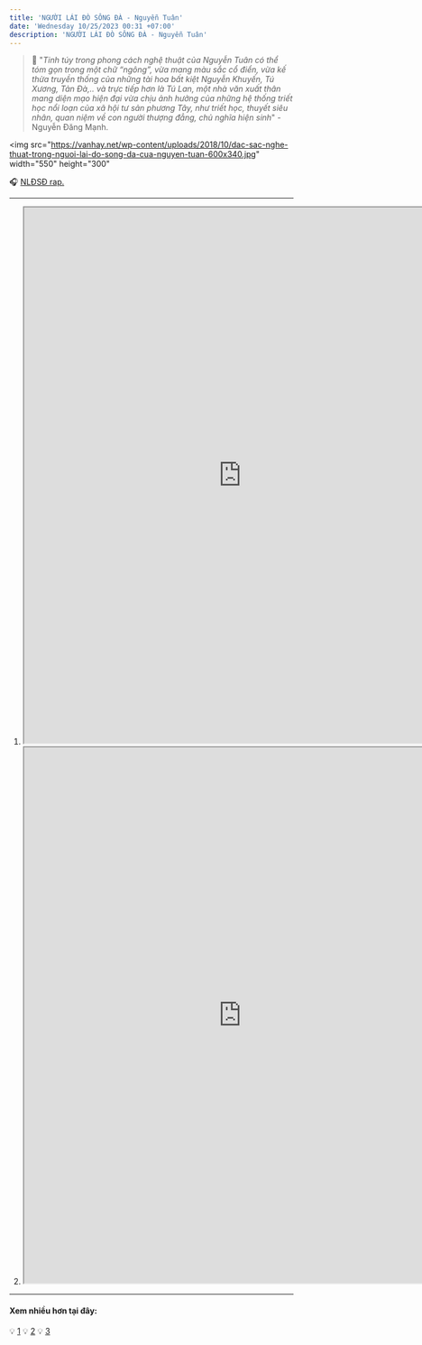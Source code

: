 ```yaml
---
title: 'NGƯỜI LÁI ĐÒ SÔNG ĐÀ - Nguyễn Tuân'
date: 'Wednesday 10/25/2023 00:31 +07:00'
description: 'NGƯỜI LÁI ĐÒ SÔNG ĐÀ - Nguyễn Tuân'
---
```


> 📝 "_Tinh túy trong phong cách nghệ thuật của Nguyễn Tuân có thể tóm gọn trong một chữ “ngông”, vừa mang màu sắc cổ điển, vừa kế thừa truyền thống của những tài hoa bất kiệt Nguyễn Khuyến, Tú Xương, Tản Đà,.. và trực tiếp hơn là Tú Lan, một nhà văn xuất thân mang diện mạo hiện đại vừa chịu ảnh hưởng của những hệ thống triết học nổi loạn của xã hội tư sản phương Tây, như triết học, thuyết siêu nhân, quan niệm về con người thượng đẳng, chủ nghĩa hiện sinh_" - Nguyễn Đăng Mạnh.

<img
   src="https://vanhay.net/wp-content/uploads/2018/10/dac-sac-nghe-thuat-trong-nguoi-lai-do-song-da-cua-nguyen-tuan-600x340.jpg"
   width="550"
   height="300"
></img>

:headphones: [NLĐSĐ rap.](https://youtu.be/e_MStt8k-WQ?si=phv59gTSNylbD2IN)

---

1. <iframe
      src="https://drive.google.com/file/d/1lEUIDQTICAJvqaFyKzpzxQfeBpdmqDrh/preview"
      width="770"
      height="950"
      low="autoplay"
   ></iframe>
2. <iframe
      src="https://drive.google.com/file/d/13-PWQZd6eiYxqT22Lw5BGlSebUDp8wjV/preview"
      width="770"
      height="950"
      allow="autoplay"
   ></iframe>

---

#### **Xem nhiều hơn tại đây:**

:bulb: [1](https://drive.google.com/drive/folders/1bb7nGioVZw158iNlzpE8w2UPFglERCyv?usp=share_link)
:bulb: [2](https://drive.google.com/drive/folders/1AEPzoBMFCdpH8cZhmqfPlw9eb144medb?usp=share_link)
:bulb: [3](https://drive.google.com/drive/folders/1epifkNbC78fX4fbqCmxNlBGm3YF2sDBL?usp=share_link)
